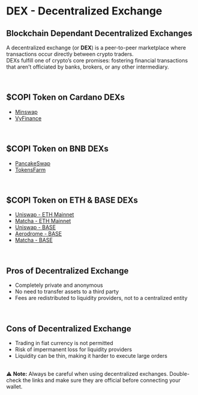 # DEX - Decentralized Exchange  

## Blockchain Dependant Decentralized Exchanges  

A decentralized exchange (or **DEX**) is a peer-to-peer marketplace where transactions occur directly between crypto traders.  
DEXs fulfill one of crypto’s core promises: fostering financial transactions that aren’t officiated by banks, brokers, or any other intermediary.  

<br />

## $COPI Token on Cardano DEXs  

<ul className="styled-list">
  <li><a href="https://minswap.org/" target="_blank">Minswap</a></li>
  <li><a href="https://app.vyfi.io/dex?tokenA=lovelace&tokenB=b6a7467ea1deb012808ef4e87b5ff371e85f7142d7b356a40d9b42a0436f726e75636f70696173205b76696120436861696e506f72742e696f5d" target="_blank">VyFinance</a></li>
</ul>  

<br />

## $COPI Token on BNB DEXs  

<ul className="styled-list">
  <li><a href="https://pancakeswap.finance/swap?chain=bsc&chainOut=bsc&inputCurrency=BNB&outputCurrency=0xFeA292e5ea4510881bDB840E3CeC63aBd43f936f&exactAmount=&exactField=INPUT" target="_blank">PancakeSwap</a></li>
  <li><a href="https://tokensfarm.com/copi/lp/1" target="_blank">TokensFarm</a></li>
</ul>  

<br />

## $COPI Token on ETH & BASE DEXs  

<ul className="styled-list">
  <li><a href="https://app.uniswap.org/swap?chain=base&inputCurrency=NATIVE&outputCurrency=0x0a953dd9fc813fefaf6015b804c9dfa0624690c0" target="_blank">Uniswap - ETH Mainnet</a></li>
  <li><a href="https://matcha.xyz/tokens/ethereum/0x42baf1f659d765c65ade5bb7e08eb2c680360d9d" target="_blank">Matcha - ETH Mainnet</a></li>
  <li><a href="https://app.uniswap.org/swap?chain=base&inputCurrency=NATIVE&outputCurrency=0x0a953dd9fc813fefaf6015b804c9dfa0624690c0" target="_blank">Uniswap - BASE</a></li>
  <li><a href="https://aerodrome.finance/swap?from=0xcb327b99ff831bf8223cced12b1338ff3aa322ff&to=0x0a953dd9fc813fefaf6015b804c9dfa0624690c0&chain0=8453&chain1=8453" target="_blank">Aerodrome - BASE</a></li>
  <li><a href="https://matcha.xyz/tokens/base/eth?buyChain=8453&buyAddress=0x0a953dd9fc813fefaf6015b804c9dfa0624690c0" target="_blank">Matcha - BASE</a></li>
</ul>  

<br />

## Pros of Decentralized Exchange  

<ul className="styled-list">
  <li>Completely private and anonymous</li>
  <li>No need to transfer assets to a third party</li>
  <li>Fees are redistributed to liquidity providers, not to a centralized entity</li>
</ul>  

<br />

## Cons of Decentralized Exchange  

<ul className="styled-list">
  <li>Trading in fiat currency is not permitted</li>
  <li>Risk of impermanent loss for liquidity providers</li>
  <li>Liquidity can be thin, making it harder to execute large orders</li>
</ul>  

<br />

<div className="note-box danger">
  ⚠️ <strong>Note:</strong> Always be careful when using decentralized exchanges. Double-check the links and make sure they are official before connecting your wallet.
</div>